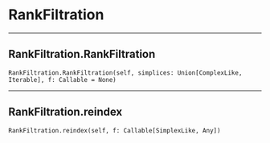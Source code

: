 # RankFiltration

 --- 

## RankFiltration.RankFiltration { #RankFiltration.RankFiltration }

`RankFiltration.RankFiltration(self, simplices: Union[ComplexLike, Iterable], f: Callable = None)`

 --- 

## RankFiltration.reindex { #RankFiltration.reindex }

`RankFiltration.reindex(self, f: Callable[SimplexLike, Any])`